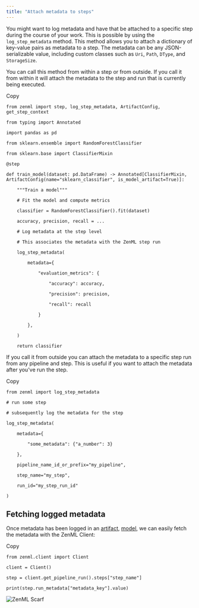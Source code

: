 ```yaml
---
title: "Attach metadata to steps"
---
```


You might want to log metadata and have that be attached to a specific step during the course of your work. This is possible by using the `log_step_metadata` method. This method allows you to attach a dictionary of key-value pairs as metadata to a step. The metadata can be any JSON-serializable value, including custom classes such as `Uri`, `Path`, `DType`, and `StorageSize`.

You can call this method from within a step or from outside. If you call it from within it will attach the metadata to the step and run that is currently being executed.

Copy

```
from zenml import step, log_step_metadata, ArtifactConfig, get_step_context

from typing import Annotated

import pandas as pd

from sklearn.ensemble import RandomForestClassifier

from sklearn.base import ClassifierMixin

@step

def train_model(dataset: pd.DataFrame) -> Annotated[ClassifierMixin, ArtifactConfig(name="sklearn_classifier", is_model_artifact=True)]:

    """Train a model"""

    # Fit the model and compute metrics

    classifier = RandomForestClassifier().fit(dataset)

    accuracy, precision, recall = ...

    # Log metadata at the step level

    # This associates the metadata with the ZenML step run

    log_step_metadata(

        metadata={

            "evaluation_metrics": {

                "accuracy": accuracy,

                "precision": precision,

                "recall": recall

            }

        },

    )

    return classifier
```

If you call it from outside you can attach the metadata to a specific step run from any pipeline and step. This is useful if you want to attach the metadata after you've run the step.

Copy

```
from zenml import log_step_metadata

# run some step

# subsequently log the metadata for the step

log_step_metadata(

    metadata={

        "some_metadata": {"a_number": 3}

    },

    pipeline_name_id_or_prefix="my_pipeline",

    step_name="my_step",

    run_id="my_step_run_id"

)
```

## Fetching logged metadata

Once metadata has been logged in an [artifact](/how-to/track-metrics-metadata/attach-metadata-to-an-artifact), [model](/how-to/track-metrics-metadata/attach-metadata-to-a-model), we can easily fetch the metadata with the ZenML Client:

Copy

```
from zenml.client import Client

client = Client()

step = client.get_pipeline_run().steps["step_name"]

print(step.run_metadata["metadata_key"].value)
```

![ZenML Scarf](/images/how-to/track-metrics-metadata)